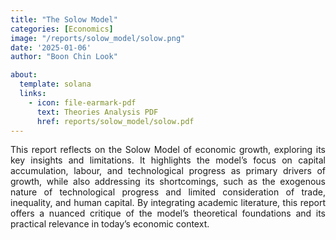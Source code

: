 ```yaml
---
title: "The Solow Model"
categories: [Economics]
image: "/reports/solow_model/solow.png"
date: '2025-01-06'
author: "Boon Chin Look"

about:
  template: solana
  links:
    - icon: file-earmark-pdf
      text: Theories Analysis PDF
      href: reports/solow_model/solow.pdf
---
```


::: {style="text-align: justify;"}
This report reflects on the Solow Model of economic growth, exploring its key insights and limitations. It highlights the model’s focus on capital accumulation, labour, and technological progress as primary drivers of growth, while also addressing its shortcomings, such as the exogenous nature of technological progress and limited consideration of trade, inequality, and human capital. By integrating academic literature, this report offers a nuanced critique of the model’s theoretical foundations and its practical relevance in today’s economic context.
:::


